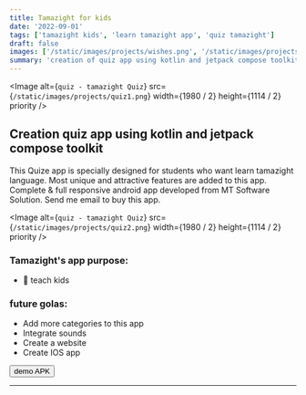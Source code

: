 ```yaml
---
title: Tamazight for kids
date: '2022-09-01'
tags: ['tamazight kids', 'learn tamazight app', 'quiz tamazight']
draft: false
images: ['/static/images/projects/wishes.png', '/static/images/projects/wishes.png']
summary: 'creation of quiz app using kotlin and jetpack compose toolkit'
---
```


<Image
  alt={`quiz - tamazight Quiz`}
  src={`/static/images/projects/quiz1.png`}
  width={1980 / 2}
  height={1114 / 2}
  priority
/>

## Creation quiz app using kotlin and jetpack compose toolkit

This Quize app is specially designed for students who want learn tamazight language. Most unique and attractive features are added to this app. Complete & full responsive android app developed from MT Software Solution. Send me email to buy this app.

<Image
  alt={`quiz - tamazight Quiz`}
  src={`/static/images/projects/quiz2.png`}
  width={1980 / 2}
  height={1114 / 2}
  priority
/>

### Tamazight's app purpose:

- 💾 teach kids

### future golas:

- Add more categories to this app
- Integrate sounds
- Create a website
- Create IOS app

<form
  action="https://mega.nz/file/vfonTSLA#DGl-ZRKf3vc2Lc_1HuRJt1Gb7EWC4toNwSVmBWeVrNE"
  className="mt-4"
>
  <input
    type="submit"
    formtarget="_blank"
    value="demo APK"
    className="text-white bg-gradient-to-r from-purple-500 via-purple-600 to-purple-700 hover:bg-gradient-to-br focus:ring-4 focus:outline-none focus:ring-purple-300 dark:focus:ring-purple-800 shadow-lg shadow-purple-500/50 dark:shadow-lg dark:shadow-purple-800/80 font-medium rounded-lg text-sm px-5 py-2.5 text-center mr-2 mb-2"
  />
</form>

---
